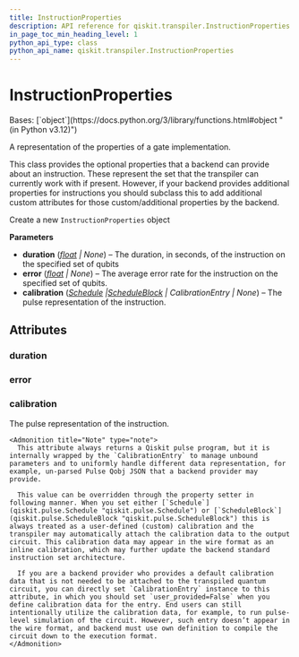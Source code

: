 ```yaml
---
title: InstructionProperties
description: API reference for qiskit.transpiler.InstructionProperties
in_page_toc_min_heading_level: 1
python_api_type: class
python_api_name: qiskit.transpiler.InstructionProperties
---
```


# InstructionProperties

<Class id="qiskit.transpiler.InstructionProperties" isDedicatedPage={true} github="https://github.com/Qiskit/qiskit/tree/stable/1.0/qiskit/transpiler/target.py#L58-L136" signature="qiskit.transpiler.InstructionProperties(duration=None, error=None, calibration=None)">
  Bases: [`object`](https://docs.python.org/3/library/functions.html#object "(in Python v3.12)")

  A representation of the properties of a gate implementation.

  This class provides the optional properties that a backend can provide about an instruction. These represent the set that the transpiler can currently work with if present. However, if your backend provides additional properties for instructions you should subclass this to add additional custom attributes for those custom/additional properties by the backend.

  Create a new `InstructionProperties` object

  **Parameters**

  *   **duration** ([*float*](https://docs.python.org/3/library/functions.html#float "(in Python v3.12)") *| None*) – The duration, in seconds, of the instruction on the specified set of qubits
  *   **error** ([*float*](https://docs.python.org/3/library/functions.html#float "(in Python v3.12)") *| None*) – The average error rate for the instruction on the specified set of qubits.
  *   **calibration** ([*Schedule*](qiskit.pulse.Schedule "qiskit.pulse.Schedule")  *|*[*ScheduleBlock*](qiskit.pulse.ScheduleBlock "qiskit.pulse.ScheduleBlock") *| CalibrationEntry | None*) – The pulse representation of the instruction.

  ## Attributes

  ### duration

  <Attribute id="qiskit.transpiler.InstructionProperties.duration" name="duration" />

  ### error

  <Attribute id="qiskit.transpiler.InstructionProperties.error" name="error" />

  ### calibration

  <Attribute id="qiskit.transpiler.InstructionProperties.calibration" name="calibration">
    The pulse representation of the instruction.

    <Admonition title="Note" type="note">
      This attribute always returns a Qiskit pulse program, but it is internally wrapped by the `CalibrationEntry` to manage unbound parameters and to uniformly handle different data representation, for example, un-parsed Pulse Qobj JSON that a backend provider may provide.

      This value can be overridden through the property setter in following manner. When you set either [`Schedule`](qiskit.pulse.Schedule "qiskit.pulse.Schedule") or [`ScheduleBlock`](qiskit.pulse.ScheduleBlock "qiskit.pulse.ScheduleBlock") this is always treated as a user-defined (custom) calibration and the transpiler may automatically attach the calibration data to the output circuit. This calibration data may appear in the wire format as an inline calibration, which may further update the backend standard instruction set architecture.

      If you are a backend provider who provides a default calibration data that is not needed to be attached to the transpiled quantum circuit, you can directly set `CalibrationEntry` instance to this attribute, in which you should set `user_provided=False` when you define calibration data for the entry. End users can still intentionally utilize the calibration data, for example, to run pulse-level simulation of the circuit. However, such entry doesn’t appear in the wire format, and backend must use own definition to compile the circuit down to the execution format.
    </Admonition>
  </Attribute>
</Class>

